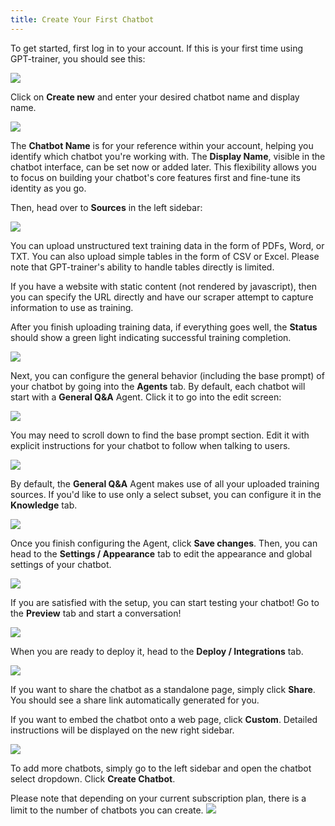 ```yaml
---
title: Create Your First Chatbot
---
```


To get started, first log in to your account. If this is your first time using GPT-trainer, you should see this:

<Frame>
  <img src="/images/create-chatbot-1.png" />
</Frame>

Click on **Create new** and enter your desired chatbot name and display name.

<Frame>
  <img src="/images/create-chatbot-2.png" />
</Frame>

The **Chatbot Name** is for your reference within your account, helping you identify which chatbot you're working with.
The **Display Name**, visible in the chatbot interface, can be set now or added later. This flexibility allows you to focus on building your
chatbot's core features first and fine-tune its identity as you go.

Then, head over to **Sources** in the left sidebar:

<Frame>
  <img src="/images/create-chatbot-3.png" />
</Frame>

You can upload unstructured text training data in the form of PDFs, Word, or TXT.
You can also upload simple tables in the form of CSV or Excel. Please note that
GPT-trainer&apos;s ability to handle tables directly is limited.

If you have a website with static content (not rendered by javascript), then you can
specify the URL directly and have our scraper attempt to capture information to use
as training.

After you finish uploading training data, if everything goes well, the **Status**
should show a green light indicating successful training completion.

<Frame>
  <img src="/images/create-chatbot-4.png" />
</Frame>

Next, you can configure the general behavior (including the base prompt) of your chatbot by going into the **Agents** tab.
By default, each chatbot will start with a **General Q&A** Agent. Click it to go into the edit screen:

<Frame>
  <img src="/images/create-chatbot-5.png" />
</Frame>

You may need to scroll down to find the base prompt section. Edit it with explicit instructions
for your chatbot to follow when talking to users.

<Frame>
  <img src="/images/create-chatbot-6.png" />
</Frame>

By default, the **General Q&A** Agent makes use of all your uploaded training sources.
If you&apos;d like to use only a select subset, you can configure it in the **Knowledge** tab.

<Frame>
  <img src="/images/create-chatbot-7.png" />
</Frame>

Once you finish configuring the Agent, click **Save changes**. Then, you can head to the **Settings / Appearance**
tab to edit the appearance and global settings of your chatbot.

<Frame>
  <img src="/images/create-chatbot-8.png" />
</Frame>

If you are satisfied with the setup, you can start testing your chatbot! Go to the **Preview** tab and start a conversation!

<Frame>
  <img src="/images/create-chatbot-9.png" />
</Frame>

When you are ready to deploy it, head to the **Deploy / Integrations** tab.

<Frame>
  <img src="/images/create-chatbot-10.png" />
</Frame>

If you want to share the chatbot as a standalone page, simply click **Share**. You should see a share link automatically generated for you.

If you want to embed the chatbot onto a web page, click **Custom**. Detailed instructions will be displayed on the new right sidebar.

<Frame>
  <img src="/images/create-chatbot-11.png" />
</Frame>

To add more chatbots, simply go to the left sidebar and open the chatbot select dropdown. Click **Create Chatbot**.

<Note>
  Please note that depending on your current subscription plan, there is a limit
  to the number of chatbots you can create.
</Note>

<Frame>
  <img src="/images/create-chatbot-12.png" />
</Frame>
